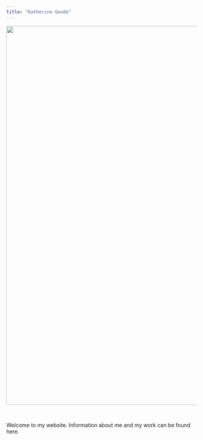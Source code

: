 ```yaml
---
title: "Katherine Goode"
---
```


<img src="/images/gl.png" width = 1000 />

<br>

Welcome to my website. Information about me and my work can be found here.